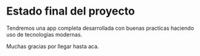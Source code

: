 # Estado final del proyecto

Tendremos una app completa desarrollada con buenas practicas haciendo uso de tecnologias modernas.

Muchas gracias por llegar hasta aca.
